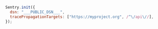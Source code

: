 <SignInNote />

```javascript
Sentry.init({
  dsn: "___PUBLIC_DSN___",
  tracePropagationTargets: ["https://myproject.org", /^\/api\//],
});
```
